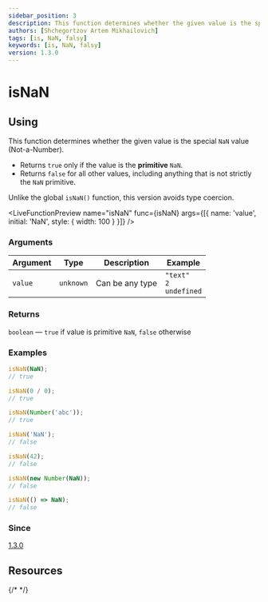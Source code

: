 ```yaml
---
sidebar_position: 3
description: This function determines whether the given value is the special NaN value.
authors: [Shchegortzov Artem Mikhailovich]
tags: [is, NaN, falsy]
keywords: [is, NaN, falsy]
version: 1.3.0
---
```



# isNaN

## Using

This function determines whether the given value is the special `NaN` value (Not-a-Number).

- Returns `true` only if the value is the **primitive** `NaN`.
- Returns `false` for all other values, including anything that is not strictly the `NaN` primitive.

Unlike the global `isNaN()` function, this version avoids type coercion.

<LiveFunctionPreview
  name="isNaN"
  func={isNaN}
  args={[{ name: 'value', initial: 'NaN', style: { width: 100 } }]}
/>

### Arguments

| Argument | Type      | Description     | Example                                |
| -------- | --------- | --------------- | -------------------------------------- |
| `value`  | `unknown` | Can be any type | `"text"` <br /> `2` <br /> `undefined` |

### Returns

`boolean` — `true` if value is primitive `NaN`, `false` otherwise

### Examples

```js
isNaN(NaN);
// true

isNaN(0 / 0);
// true

isNaN(Number('abc'));
// true

isNaN('NaN');
// false

isNaN(42);
// false

isNaN(new Number(NaN));
// false

isNaN(() => NaN);
// false
```

### Since

[1.3.0](https://www.npmjs.com/package/shegit/v/1.3.0)

## Resources

<div style={{ display: 'flex', gap: 20 }}>
  <GitHubResourceButton link="https://github.com/or-temka/shegit/tree/v1.3.0/src/functions/util/isNaN" />
  {/* <CodeSandboxResourceButton link="https://codesandbox.io/p/sandbox/rgbarraytoobj-rppnwn" /> */}
</div>
